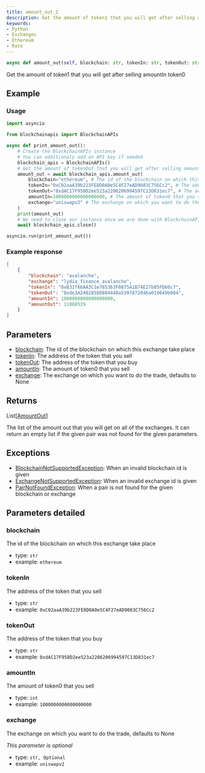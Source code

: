 ```yaml
---
title: amount_out_2
description: Get the amount of token1 that you will get after selling amountIn token0
keywords:
- Python
- Exchanges
- Ethereum
- Rate
---
```



```py
async def amount_out(self, blockchain: str, tokenIn: str, tokenOut: str, amountIn: int, exchange: str | None = None) -> List[AmountOut]:
```

Get the amount of token1 that you will get after selling amountIn token0

## Example

### Usage

```py
import asyncio

from blockchainapis import BlockchainAPIs

async def print_amount_out():
    # Create the BlockchainAPIs instance
    # You can additionaly add an API key if needed
    blockchain_apis = BlockchainAPIs()
    # Get the amount of tokenOut that you will get after selling amountIn tokenIn
    amount_out = await blockchain_apis.amount_out(
        blockchain="ethereum", # The id of the blockchain on which this exchange take place
        tokenIn="0xC02aaA39b223FE8D0A0e5C4F27eAD9083C756Cc2", # The address of the token that you sell
        tokenOut="0xdAC17F958D2ee523a2206206994597C13D831ec7", # The address of the token that you buy
        amountIn=1000000000000000000, # The amount of token0 that you sell
        exchange="uniswapv2" # The exchange on which you want to do the trade (optional)
    )
    print(amount_out)
    # We need to close our instance once we are done with BlockchainAPIs
    await blockchain_apis.close()

asyncio.run(print_amount_out())
```

### Example response

```json
[
    {
        "blockchain": "avalanche",
        "exchange": "lydia_finance_avalanche",
        "tokenIn": "0xB31f66AA3C1e785363F0875A1B74E27b85FD66c7",
        "tokenOut": "0xde3A24028580884448a5397872046a019649b084",
        "amountIn": 1000000000000000000,
        "amountOut": 11088529
    }
]
```

## Parameters

- [blockchain](#blockchain): The id of the blockchain on which this exchange take place
- [tokenIn](#tokenin): The address of the token that you sell
- [tokenOut](#tokenout): The address of the token that you buy
- [amountIn](#amountin): The amount of token0 that you sell
- [exchange](#exchange): The exchange on which you want to do the trade, defaults to None

## Returns

<CodeBlock language="python">
    List[<a href="/">AmountOut</a>]
</CodeBlock>

The list of the amount out that you will get on all of the exchanges. It can return an empty list if the given pair was not found for the given parameters.

## Exceptions

- [BlockchainNotSupportedException](/BlockchainNotSUpportedException): When an invalid blockchain id is given
- [ExchangeNotSupportedException](/ExchangeNotSupportedException): When an invalid exchange id is given
- [PairNotFoundException](/PairNotFoundException): When a pair is not found for the given blockchain or exchange

## Parameters detailed

### blockchain

The id of the blockchain on which this exchange take place

- type: `str`
- example: `ethereum`

### tokenIn

The address of the token that you sell

- type: `str`
- example: `0xC02aaA39b223FE8D0A0e5C4F27eAD9083C756Cc2`

### tokenOut

The address of the token that you buy

- type: `str`
- example: `0xdAC17F958D2ee523a2206206994597C13D831ec7`

### amountIn

The amount of token0 that you sell

- type: `int`
- example: `1000000000000000000`

### exchange

The exchange on which you want to do the trade, defaults to None

_This parameter is optional_

- type: `str, Optional`
- example: `uniswapv2`
